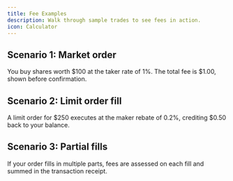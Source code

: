 ```yaml
---
title: Fee Examples
description: Walk through sample trades to see fees in action.
icon: Calculator
---
```


## Scenario 1: Market order

You buy shares worth $100 at the taker rate of 1%. The total fee is $1.00, shown before confirmation.

## Scenario 2: Limit order fill

A limit order for $250 executes at the maker rebate of 0.2%, crediting $0.50 back to your balance.

## Scenario 3: Partial fills

If your order fills in multiple parts, fees are assessed on each fill and summed in the transaction receipt.
